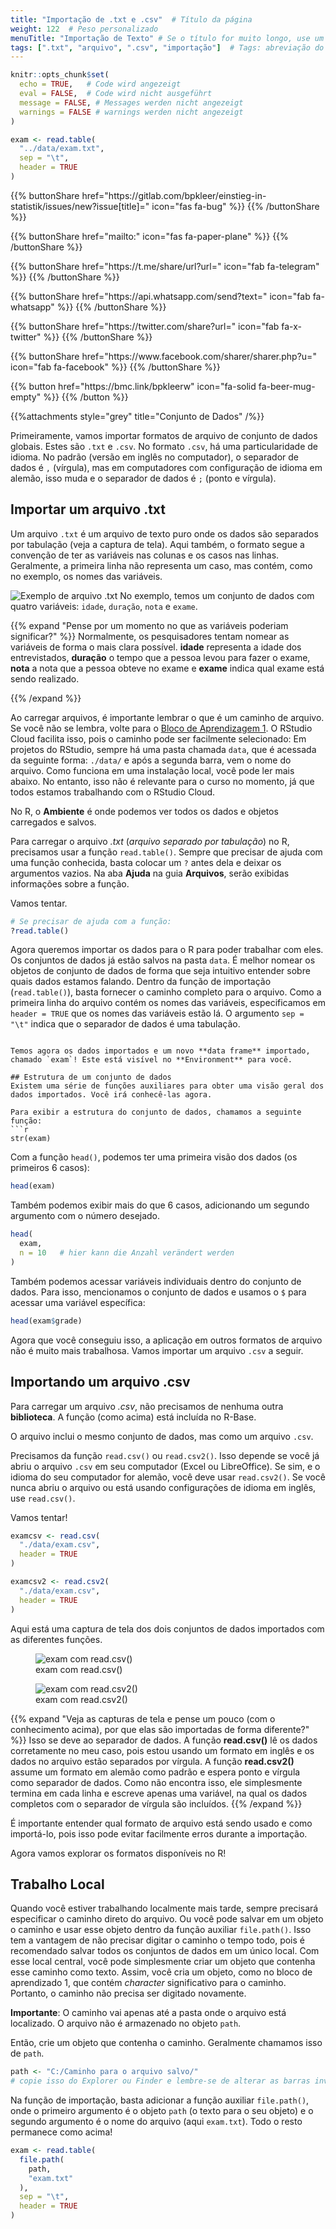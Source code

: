 ```yaml
---
title: "Importação de .txt e .csv"  # Título da página
weight: 122  # Peso personalizado
menuTitle: "Importação de Texto" # Se o título for muito longo, use um título curto aqui
tags: [".txt", "arquivo", ".csv", "importação"]  # Tags: abreviação do que acontece na página
---
```

```r
knitr::opts_chunk$set(
  echo = TRUE,   # Code wird angezeigt
  eval = FALSE,  # Code wird nicht ausgeführt
  message = FALSE, # Messages werden nicht angezeigt
  warnings = FALSE # warnings werden nicht angezeigt
)

exam <- read.table(
  "../data/exam.txt", 
  sep = "\t",                        
  header = TRUE
)   
```

{{% buttonShare href=\"https\:\/\/gitlab.com\/bpkleer\/einstieg-in-statistik\/issues\/new?issue[title]=\" icon=\"fas fa-bug\" %}} {{% /buttonShare %}} 

{{% buttonShare href=\"mailto\:\" icon=\"fas fa-paper-plane\" %}} {{% /buttonShare %}}

{{% buttonShare href=\"https\:\/\/t.me\/share\/url?url=\" icon=\"fab fa-telegram\" %}} {{% /buttonShare %}}

{{% buttonShare href=\"https\:\/\/api.whatsapp.com\/send?text=\" icon=\"fab fa-whatsapp\" %}} {{% /buttonShare %}}

{{% buttonShare href=\"https\:\/\/twitter.com\/share?url=\" icon=\"fab fa-x-twitter\" %}} {{% /buttonShare %}}

{{% buttonShare href=\"https\:\/\/www.facebook.com\/sharer\/sharer.php?u=\" icon=\"fab fa-facebook\" %}} {{% /buttonShare %}}

{{% button href=\"https\:\/\/bmc.link\/bpkleerw\" icon=\"fa-solid fa-beer-mug-empty\" %}} {{% /button %}}

{{%attachments style=\"grey\" title=\"Conjunto de Dados\" /%}}

Primeiramente, vamos importar formatos de arquivo de conjunto de dados globais. Estes são `.txt` e `.csv`. No formato `.csv`, há uma particularidade de idioma. No padrão (versão em inglês no computador), o separador de dados é `,` (vírgula), mas em computadores com configuração de idioma em alemão, isso muda e o separador de dados é `;` (ponto e vírgula).

## Importar um arquivo .txt

Um arquivo `.txt` é um arquivo de texto puro onde os dados são separados por tabulação (veja a captura de tela). Aqui também, o formato segue a convenção de ter as variáveis nas colunas e os casos nas linhas. Geralmente, a primeira linha não representa um caso, mas contém, como no exemplo, os nomes das variáveis.

![Exemplo de arquivo .txt](../img/txt.png)
No exemplo, temos um conjunto de dados com quatro variáveis: `idade`, `duração`, `nota` e `exame`.

{{% expand \"Pense por um momento no que as variáveis poderiam significar?\" %}}
Normalmente, os pesquisadores tentam nomear as variáveis de forma o mais clara possível. **idade** representa a idade dos entrevistados, **duração** o tempo que a pessoa levou para fazer o exame, **nota** a nota que a pessoa obteve no exame e **exame** indica qual exame está sendo realizado.

{{% /expand %}}

Ao carregar arquivos, é importante lembrar o que é um caminho de arquivo. Se você não se lembra, volte para o [Bloco de Aprendizagem 1](https://lehre.bpkleer.de/statsplus/lb1). O RStudio Cloud facilita isso, pois o caminho pode ser facilmente selecionado: Em projetos do RStudio, sempre há uma pasta chamada `data`, que é acessada da seguinte forma: `./data/` e após a segunda barra, vem o nome do arquivo. Como funciona em uma instalação local, você pode ler mais abaixo. No entanto, isso não é relevante para o curso no momento, já que todos estamos trabalhando com o RStudio Cloud.

No R, o **Ambiente** é onde podemos ver todos os dados e objetos carregados e salvos.

Para carregar o arquivo *.txt* (*arquivo separado por tabulação*) no R, precisamos usar a função `read.table()`. Sempre que precisar de ajuda com uma função conhecida, basta colocar um `?` antes dela e deixar os argumentos vazios. Na aba **Ajuda** na guia **Arquivos**, serão exibidas informações sobre a função.

Vamos tentar.
```r
# Se precisar de ajuda com a função:
?read.table()
```

Agora queremos importar os dados para o R para poder trabalhar com eles. Os conjuntos de dados já estão salvos na pasta `data`. É melhor nomear os objetos de conjunto de dados de forma que seja intuitivo entender sobre quais dados estamos falando. Dentro da função de importação (`read.table()`), basta fornecer o caminho completo para o arquivo. Como a primeira linha do arquivo contém os nomes das variáveis, especificamos em `header = TRUE` que os nomes das variáveis estão lá. O argumento `sep = "\t"` indica que o separador de dados é uma tabulação.

```

Temos agora os dados importados e um novo **data frame** importado, chamado `exam`! Este está visível no **Environment** para você.

## Estrutura de um conjunto de dados
Existem uma série de funções auxiliares para obter uma visão geral dos dados importados. Você irá conhecê-las agora.

Para exibir a estrutura do conjunto de dados, chamamos a seguinte função:
```r
str(exam)
```

Com a função `head()`, podemos ter uma primeira visão dos dados (os primeiros $6$ casos):
```r
head(exam)
```

Também podemos exibir mais do que $6$ casos, adicionando um segundo argumento com o número desejado.
```r
head(
  exam,
  n = 10   # hier kann die Anzahl verändert werden
)
```

Também podemos acessar variáveis individuais dentro do conjunto de dados. Para isso, mencionamos o conjunto de dados e usamos o `$` para acessar uma variável específica:
```r
head(exam$grade)
```

Agora que você conseguiu isso, a aplicação em outros formatos de arquivo não é muito mais trabalhosa. Vamos importar um arquivo `.csv` a seguir.

## Importando um arquivo .csv

Para carregar um arquivo *.csv*, não precisamos de nenhuma outra **biblioteca**. A função (como acima) está incluída no R-Base.

O arquivo inclui o mesmo conjunto de dados, mas como um arquivo `.csv`.

Precisamos da função `read.csv()` ou `read.csv2()`. Isso depende se você já abriu o arquivo `.csv` em seu computador (Excel ou LibreOffice). Se sim, e o idioma do seu computador for alemão, você deve usar `read.csv2()`. Se você nunca abriu o arquivo ou está usando configurações de idioma em inglês, use `read.csv()`.

Vamos tentar!
```r
examcsv <- read.csv(
  "./data/exam.csv", 
  header = TRUE
)

examcsv2 <- read.csv2(
  "./data/exam.csv", 
  header = TRUE
)
```

Aqui está uma captura de tela dos dois conjuntos de dados importados com as diferentes funções.

![exam com read.csv()](../img/examcsv.png)

![exam com read.csv2()](../img/examcsv2.png)

{{% expand \"Veja as capturas de tela e pense um pouco (com o conhecimento acima), por que elas são importadas de forma diferente?\" %}}
Isso se deve ao separador de dados. A função **read.csv()** lê os dados corretamente no meu caso, pois estou usando um formato em inglês e os dados no arquivo estão separados por vírgula. A função **read.csv2()** assume um formato em alemão como padrão e espera ponto e vírgula como separador de dados. Como não encontra isso, ele simplesmente termina em cada linha e escreve apenas uma variável, na qual os dados completos com o separador de vírgula são incluídos.
{{% /expand %}}

É importante entender qual formato de arquivo está sendo usado e como importá-lo, pois isso pode evitar facilmente erros durante a importação.

Agora vamos explorar os formatos disponíveis no R!

## Trabalho Local
Quando você estiver trabalhando localmente mais tarde, sempre precisará especificar o caminho direto do arquivo. Ou você pode salvar em um objeto o caminho e usar esse objeto dentro da função auxiliar `file.path()`. Isso tem a vantagem de não precisar digitar o caminho o tempo todo, pois é recomendado salvar todos os conjuntos de dados em um único local. Com esse local central, você pode simplesmente criar um objeto que contenha esse caminho como texto. Assim, você cria um objeto, como no bloco de aprendizado 1, que contém *character* significativo para o caminho. Portanto, o caminho não precisa ser digitado novamente.

**Importante**: O caminho vai apenas até a pasta onde o arquivo está localizado. O arquivo não é armazenado no objeto `path`.

Então, crie um objeto que contenha o caminho. Geralmente chamamos isso de `path`.
```r
path <- "C:/Caminho para o arquivo salvo/" 
# copie isso do Explorer ou Finder e lembre-se de alterar as barras invertidas para barras normais no Windows
```

Na função de importação, basta adicionar a função auxiliar `file.path()`, onde o primeiro argumento é o objeto `path` (o texto para o seu objeto) e o segundo argumento é o nome do arquivo (aqui `exam.txt`). Todo o resto permanece como acima!
```r
exam <- read.table(
  file.path(
    path, 
    "exam.txt"
  ),
  sep = "\t",                        
  header = TRUE  
)   
```
